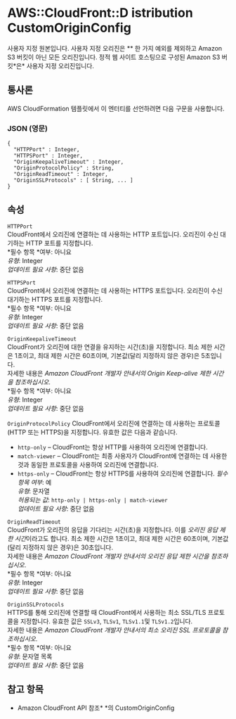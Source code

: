 # AWS::CloudFront::D istribution CustomOriginConfig

사용자 지정 원본입니다. 사용자 지정 오리진은 \** 한 가지 예외를 제외하고 Amazon S3 버킷이 아닌 모든 오리진입니다. 정적 웹 사이트 호스팅으로 구성된 Amazon S3 버킷*은\* 사용자 지정 오리진입니다.

## 통사론

AWS CloudFormation 템플릿에서 이 엔터티를 선언하려면 다음 구문을 사용합니다.

### JSON (영문)

```
{
  "HTTPPort" : Integer,
  "HTTPSPort" : Integer,
  "OriginKeepaliveTimeout" : Integer,
  "OriginProtocolPolicy" : String,
  "OriginReadTimeout" : Integer,
  "OriginSSLProtocols" : [ String, ... ]
}
```

## 속성

`HTTPPort`  
CloudFront에서 오리진에 연결하는 데 사용하는 HTTP 포트입니다. 오리진이 수신 대기하는 HTTP 포트를 지정합니다.  
*필수 항목 *여부: 아니요  
_유형_: Integer  
_업데이트 필요 사항_: 중단 없음

`HTTPSPort`  
CloudFront에서 오리진에 연결하는 데 사용하는 HTTPS 포트입니다. 오리진이 수신 대기하는 HTTPS 포트를 지정합니다.  
*필수 항목 *여부: 아니요  
_유형_: Integer  
_업데이트 필요 사항_: 중단 없음

`OriginKeepaliveTimeout`  
CloudFront가 오리진에 대한 연결을 유지하는 시간(초)을 지정합니다. 최소 제한 시간은 1초이고, 최대 제한 시간은 60초이며, 기본값(달리 지정하지 않은 경우)은 5초입니다.  
자세한 내용은 _Amazon CloudFront 개발자 안내서의 Origin Keep-alive 제한 시간을 참조하십시오_.  
*필수 항목 *여부: 아니요  
_유형_: Integer  
_업데이트 필요 사항_: 중단 없음

`OriginProtocolPolicy` CloudFront에서 오리진에 연결하는 데 사용하는 프로토콜(HTTP 또는 HTTPS)을 지정합니다. 유효한 값은 다음과 같습니다.

- `http-only` – CloudFront는 항상 HTTP를 사용하여 오리진에 연결합니다.
- `match-viewer` – CloudFront는 최종 사용자가 CloudFront에 연결하는 데 사용한 것과 동일한 프로토콜을 사용하여 오리진에 연결합니다.
- `https-only` – CloudFront는 항상 HTTPS를 사용하여 오리진에 연결합니다.
  _필수 항목 여부_: 예  
  _유형_: 문자열  
  _허용되는 값_: `http-only | https-only | match-viewer`  
  _업데이트 필요 사항_: 중단 없음

`OriginReadTimeout`  
CloudFront가 오리진의 응답을 기다리는 시간(초)을 지정합니다. 이를 *오리진 응답 제한 시간*이라고도 합니다. 최소 제한 시간은 1초이고, 최대 제한 시간은 60초이며, 기본값(달리 지정하지 않은 경우)은 30초입니다.  
자세한 내용은 _Amazon CloudFront 개발자 안내서의 오리진 응답 제한 시간을 참조하십시오_.  
*필수 항목 *여부: 아니요  
_유형_: Integer  
_업데이트 필요 사항_: 중단 없음

`OriginSSLProtocols`  
HTTPS를 통해 오리진에 연결할 때 CloudFront에서 사용하는 최소 SSL/TLS 프로토콜을 지정합니다. 유효한 값은 `SSLv3`, `TLSv1`, `TLSv1.1`및 `TLSv1.2`입니다.  
자세한 내용은 _Amazon CloudFront 개발자 안내서의 최소 오리진 SSL 프로토콜을 참조하십시오_.  
*필수 항목 *여부: 아니요  
_유형_: 문자열 목록  
_업데이트 필요 사항_: 중단 없음

## 참고 항목

- Amazon CloudFront API 참조\* \*의 CustomOriginConfig
